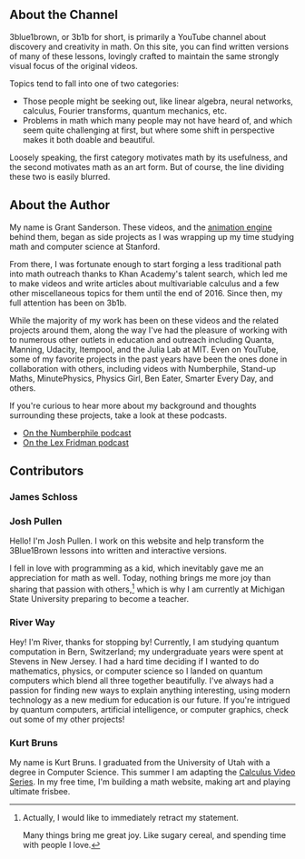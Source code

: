 <Section>

# About the Channel

<Portrait image="images/about/channel.png" size="250px" flip={true} />

3blue1brown, or 3b1b for short, is primarily a YouTube channel about discovery and creativity in math.
On this site, you can find written versions of many of these lessons, lovingly crafted to maintain the same strongly visual focus of the original videos.

Topics tend to fall into one of two categories:

- Those people might be seeking out, like linear algebra, neural networks, calculus, Fourier transforms, quantum mechanics, etc.
- Problems in math which many people may not have heard of, and which seem quite challenging at first, but where some shift in perspective makes it both doable and beautiful.

Loosely speaking, the first category motivates math by its usefulness, and the second motivates math as an art form.
But of course, the line dividing these two is easily blurred.

</Section><Section>

# About the Author

<Portrait image="images/about/grant.png" size="250px" />

My name is Grant Sanderson.
These videos, and the [animation engine](https://github.com/3b1b/manim) behind them, began as side projects as I was wrapping up my time studying math and computer science at Stanford.

From there, I was fortunate enough to start forging a less traditional path into math outreach thanks to Khan Academy's talent search, which led me to make videos and write articles about multivariable calculus and a few other miscellaneous topics for them until the end of 2016.
Since then, my full attention has been on 3b1b.

While the majority of my work has been on these videos and the related projects around them, along the way I've had the pleasure of working with to numerous other outlets in education and outreach including Quanta, Manning, Udacity, Itempool, and the Julia Lab at MIT.
Even on YouTube, some of my favorite projects in the past years have been the ones done in collaboration with others, including videos with Numberphile, Stand-up Maths, MinutePhysics, Physics Girl, Ben Eater, Smarter Every Day, and others.

If you're curious to hear more about my background and thoughts surrounding these projects, take a look at these podcasts.

* [On the Numberphile podcast](https://www.numberphile.com/podcast/3blue1brown)
* [On the Lex Fridman podcast](https://youtu.be/U_lKUK2MCsg)

</Section><Section>

# Contributors

### James Schloss

### Josh Pullen

<Portrait image="images/about/josh-pullen.png" flip={true} />

Hello! I'm Josh Pullen. I work on this website and help transform the 3Blue1Brown lessons into written and interactive versions.

I fell in love with programming as a kid, which inevitably gave me an appreciation for math as well. Today, nothing brings me more joy than sharing that passion with others,[^1] which is why I am currently at Michigan State University preparing to become a teacher.

<Clickable
  link="https://www.joshuapullen.com/"
  icon="fas fa-home"
  text="Josh's Website"
/>

### River Way

<Portrait image="images/about/river-way.png" />

Hey! I'm River, thanks for stopping by! Currently, I am studying quantum computation in Bern, Switzerland; my undergraduate years were spent at Stevens in New Jersey. I had a hard time deciding if I wanted to do mathematics, physics, or computer science so I landed on quantum computers which blend all three together beautifully. I've always had a passion for finding new ways to explain anything interesting, using modern technology as a new medium for education is our future. If you're intrigued by quantum computers, artificial intelligence, or computer graphics, check out some of my other projects!

<Clickable
  link="https://riverway.li/"
  icon="fas fa-home"
  text="River's Website"
/>

### Kurt Bruns

<Portrait image="images/about/kurt-bruns.png" flip={true} />

My name is Kurt Bruns.
I graduated from the University of Utah with a degree in Computer Science.
This summer I am adapting the [Calculus Video Series](/topics/calculus).
In my free time, I'm building a math website, making art and playing ultimate frisbee.

<Clickable
  link="https://kurtbruns.github.io/"
  icon="fab fa-github"
  text="Kurt's Work"
/>

</Section>

[^1]: Actually, I would like to immediately retract my statement.

    Many things bring me great joy. Like sugary cereal, and spending time with people I love.
